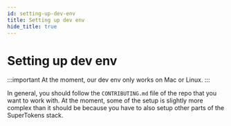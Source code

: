```yaml
---
id: setting-up-dev-env
title: Setting up dev env
hide_title: true
---
```


# Setting up dev env

:::important
At the moment, our dev env only works on Mac or Linux.
:::

In general, you should follow the `CONTRIBUTING.md` file of the repo that you want to work with. At the moment, some of the setup is slightly more complex than it should be because you have to also setup other parts of the SuperTokens stack.